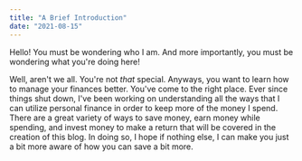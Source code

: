 ```yaml
---
title: "A Brief Introduction"
date: "2021-08-15"
---
```


Hello! You must be wondering who I am. And more importantly, you must be wondering what you're doing here!

Well, aren't we all. You're not _that_ special. Anyways, you want to learn how to
manage your finances better. You've come to the right place. Ever since things shut down, I've been working on understanding all the ways that I can utilize personal finance in order to keep more of the money I spend.
There are a great variety of ways to save money, earn money while spending, and invest money to make a return that will be covered in the creation of this blog. In doing so, I hope if nothing else, I can make you just a bit more aware of how you can save a bit more.
